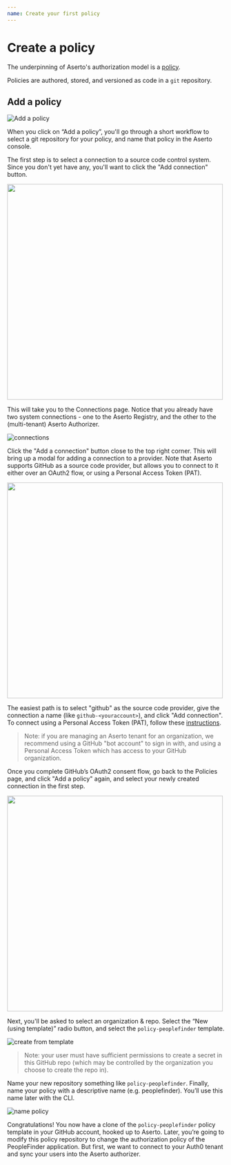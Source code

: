 ```yaml
---
name: Create your first policy
---
```


# Create a policy

The underpinning of Aserto's authorization model is a [policy](/overview/policy). 

Policies are authored, stored, and versioned as code in a `git` repository.

## Add a policy 

![Add a policy](/add-a-policy.png)

When you click on “Add a policy”, you'll go through a short workflow to select a git repository for your policy, 
and name that policy in the Aserto console. 

The first step is to select a connection to a source code control system. Since you don't yet have any, you'll 
want to click the "Add connection" button. 

[<img src="/connect-scc.png" width="500px" />](/connect-scc.png)

This will take you to the Connections page. Notice that you already have two system connections - one to the Aserto 
Registry, and the other to the (multi-tenant) Aserto Authorizer.

![connections](/connections.png)

Click the "Add a connection" button close to the top right corner. This will bring up a modal for adding a connection 
to a provider. Note that Aserto supports GitHub as a source code provider, but allows you to connect to it either 
over an OAuth2 flow, or using a Personal Access Token (PAT).

<img src="/connect-github.png" width="500px" />

The easiest path is to select "github" as the source code provider, give the connection a name (like `github-<youraccount>`), 
and click "Add connection". To connect using a Personal Access Token (PAT), follow these [instructions](/aserto-console/connections#connecting-github-using-a-pat).

> Note: if you are managing an Aserto tenant for an organization, we recommend using a GitHub "bot account" to sign in with, 
> and using a Personal Access Token which has access to your GitHub organization. 

Once you complete GitHub’s OAuth2 consent flow, go back to the Policies page, and click "Add a policy" again, and select 
your newly created connection in the first step.

[<img src="/select-github-connection.png" width="500" />](/select-github-connection.png)

Next, you'll be asked to select an organization & repo. Select the “New (using template)” radio button, and select the `policy-peoplefinder` template.

![create from template](/create-from-template.png)

> Note: your user must have sufficient permissions to create a secret in this GitHub repo (which may be controlled by the organization you choose to create the repo in).

Name your new repository something like `policy-peoplefinder`. Finally, name your policy with a descriptive name (e.g. peoplefinder). You’ll use this name later with the CLI.

![name policy](/name-policy.png)

Congratulations! You now have a clone of the `policy-peoplefinder` policy template in your GitHub account, hooked up to Aserto. Later, you’re going to modify this policy repository to change the authorization policy of the PeopleFinder application. But first, we want to connect to your Auth0 tenant and sync your users into the Aserto authorizer.
